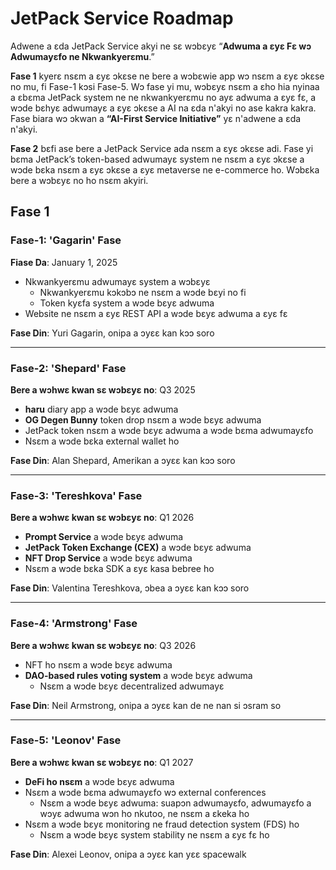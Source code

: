 # JetPack Service Roadmap

Adwene a ɛda JetPack Service akyi ne sɛ wɔbɛyɛ “**Adwuma a ɛyɛ Fɛ wɔ Adwumayɛfo ne Nkwankyerɛmu**.”

**Fase 1** kyerɛ nsɛm a ɛyɛ ɔkɛse ne bere a wɔbɛwie app wɔ nsɛm a ɛyɛ ɔkɛse no mu, fi Fase-1 kɔsi Fase-5. Wɔ fase yi mu, wɔbɛyɛ nsɛm a ɛho hia nyinaa a ɛbɛma JetPack system ne ne nkwankyerɛmu no ayɛ adwuma a ɛyɛ fɛ, a wɔde bɛhyɛ adwumayɛ a ɛyɛ ɔkɛse a AI na ɛda n'akyi no ase kakra kakra. Fase biara wɔ ɔkwan a **“AI-First Service Initiative”** yɛ n'adwene a ɛda n'akyi.

**Fase 2** bɛfi ase bere a JetPack Service ada nsɛm a ɛyɛ ɔkɛse adi. Fase yi bɛma JetPack’s token-based adwumayɛ system ne nsɛm a ɛyɛ ɔkɛse a wɔde bɛka nsɛm a ɛyɛ ɔkɛse a ɛyɛ metaverse ne e-commerce ho. Wɔbɛka bere a wɔbɛyɛ no ho nsɛm akyiri.

## Fase 1

### **Fase-1: 'Gagarin' Fase**
**Fiase Da**: January 1, 2025

- Nkwankyerɛmu adwumayɛ system a wɔbɛyɛ
  - Nkwankyerɛmu kɔkɔbɔ ne nsɛm a wɔde bɛyi no fi
  - Token kyɛfa system a wɔde bɛyɛ adwuma
- Website ne nsɛm a ɛyɛ REST API a wɔde bɛyɛ adwuma a ɛyɛ fɛ

**Fase Din**: Yuri Gagarin, onipa a ɔyɛɛ kan kɔɔ soro

---

### **Fase-2: 'Shepard' Fase**
**Bere a wɔhwɛ kwan sɛ wɔbɛyɛ no**: Q3 2025

- **haru** diary app a wɔde bɛyɛ adwuma
- **OG Degen Bunny** token drop nsɛm a wɔde bɛyɛ adwuma
- JetPack token nsɛm a wɔde bɛyɛ adwuma a wɔde bɛma adwumayɛfo
- Nsɛm a wɔde bɛka external wallet ho

**Fase Din**: Alan Shepard, Amerikan a ɔyɛɛ kan kɔɔ soro

---

### **Fase-3: 'Tereshkova' Fase**
**Bere a wɔhwɛ kwan sɛ wɔbɛyɛ no**: Q1 2026

- **Prompt Service** a wɔde bɛyɛ adwuma
- **JetPack Token Exchange (CEX)** a wɔde bɛyɛ adwuma
- **NFT Drop Service** a wɔde bɛyɛ adwuma
- Nsɛm a wɔde bɛka SDK a ɛyɛ kasa bebree ho

**Fase Din**: Valentina Tereshkova, ɔbea a ɔyɛɛ kan kɔɔ soro

---

### **Fase-4: 'Armstrong' Fase**
**Bere a wɔhwɛ kwan sɛ wɔbɛyɛ no**: Q3 2026

- NFT ho nsɛm a wɔde bɛyɛ adwuma
- **DAO-based rules voting system** a wɔde bɛyɛ adwuma
  - Nsɛm a wɔde bɛyɛ decentralized adwumayɛ

**Fase Din**: Neil Armstrong, onipa a ɔyɛɛ kan de ne nan si ɔsram so

---

### **Fase-5: 'Leonov' Fase**
**Bere a wɔhwɛ kwan sɛ wɔbɛyɛ no**: Q1 2027

- **DeFi ho nsɛm** a wɔde bɛyɛ adwuma
- Nsɛm a wɔde bɛma adwumayɛfo wɔ external conferences
  - Nsɛm a wɔde bɛyɛ adwuma: suapɔn adwumayɛfo, adwumayɛfo a wɔyɛ adwuma wɔn ho nkutoo, ne nsɛm a ɛkeka ho
- Nsɛm a wɔde bɛyɛ monitoring ne fraud detection system (FDS) ho
  - Nsɛm a wɔde bɛyɛ system stability ne nsɛm a ɛyɛ fɛ ho

**Fase Din**: Alexei Leonov, onipa a ɔyɛɛ kan yɛɛ spacewalk